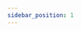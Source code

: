 ```yaml
---
sidebar_position: 1
---
```




<SkillList>
  <div title="机器人数学基础知识体系" items={[
    { name: "线性代数", progress: 70, description: "实际操作过PLC，会基础编程" },
    { name: "微积分", progress: 70, description: "实际仿真过PLC" },
    { name: "概率论与数理统计", progress: 40, description: "实际仿真过PLC" },
    { name: "复变函数与积分变换", progress: 70, description: "实际仿真过PLC" },
    { name: "旋量代数", progress: 5, description: "实际仿真过PLC" },
    { name: "李群、李代数", progress: 5, description: "实际仿真过PLC" }
  ]} />
</SkillList>